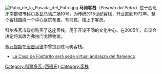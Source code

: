 [[File:Patio_de_la_Posada_del_Potro.jpg|thumb]]
'''马驹客栈'''（''Posada del Potro''）位于西班牙南部城市[[科尔多瓦_(西班牙)|科尔多瓦]][[马驹广场|马驹广场]]10号，为传统的15世纪客栈，开业直到1972年。整个客栈围绕一个中心庭院布置，有马厩，楼上下客房。

科尔多瓦市政府购买了这座客栈，用于开设不同的文化中心。在2005年，市议会决定将其改为弗拉门戈博物馆。

[[塞万提斯|塞万提斯]]在[[唐吉诃德|唐吉诃德]]中曾提到过马驹客栈。

{{commonscat|Posada del Potro, Córdoba}}
* [https://web.archive.org/web/20090512103026/http://www.diariocordoba.com/noticias/noticia.asp?pkid=223516 La Casa de Fosforito será sede virtual andaluza del flamenco]

[[Category:科爾多瓦_(西班牙)|Category:科爾多瓦 (西班牙)]]
[[Category:客栈|Category:客栈]]